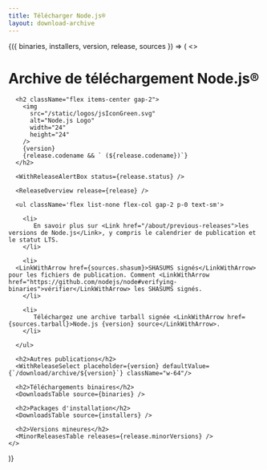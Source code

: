 ```yaml
---
title: Télécharger Node.js®
layout: download-archive
---
```


<WithDownloadArchive>
  {({ binaries, installers, version, release, sources }) => (
    <>
      <h1>Archive de téléchargement Node.js®</h1>

      <h2 className="flex items-center gap-2">
        <img
          src="/static/logos/jsIconGreen.svg"
          alt="Node.js Logo"
          width="24"
          height="24"
        />
        {version}
        {release.codename && ` (${release.codename})`}
      </h2>

      <WithReleaseAlertBox status={release.status} />

      <ReleaseOverview release={release} />

      <ul className='flex list-none flex-col gap-2 p-0 text-sm'>

        <li>
           En savoir plus sur <Link href="/about/previous-releases">les versions de Node.js</Link>, y compris le calendrier de publication et le statut LTS.
        </li>

        <li>
      <LinkWithArrow href={sources.shasum}>SHASUMS signés</LinkWithArrow> pour les fichiers de publication. Comment <LinkWithArrow href="https://github.com/nodejs/node#verifying-binaries">vérifier</LinkWithArrow> les SHASUMS signés.
        </li>

        <li>
           Téléchargez une archive tarball signée <LinkWithArrow href={sources.tarball}>Node.js {version} source</LinkWithArrow>.
        </li>

      </ul>

      <h2>Autres publications</h2>
      <WithReleaseSelect placeholder={version} defaultValue={`/download/archive/${version}`} className="w-64"/>

      <h2>Téléchargements binaires</h2>
      <DownloadsTable source={binaries} />

      <h2>Packages d'installation</h2>
      <DownloadsTable source={installers} />

      <h2>Versions mineures</h2>
      <MinorReleasesTable releases={release.minorVersions} />
    </>

  )}
</WithDownloadArchive>
